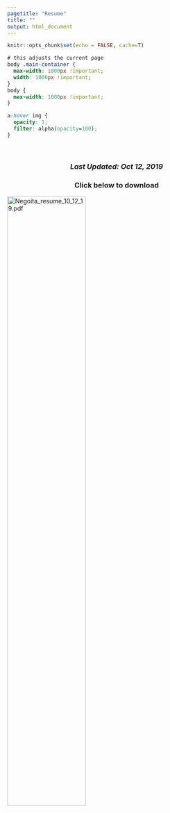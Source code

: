 ```yaml
---
pagetitle: "Resume"
title: ""
output: html_document
---
```


```r
knitr::opts_chunk$set(echo = FALSE, cache=T)
```


```css
# this adjusts the current page
body .main-container {
  max-width: 1000px !important;
  width: 1000px !important;
}
body {
  max-width: 1000px !important;
}

a:hover img {
  opacity: 1;
  filter: alpha(opacity=100);
}
```

<br>
<h3 style="text-align:center">*Last Updated: Oct 12, 2019*</h3>
<h3 style="text-align:center">**Click below to download**</h3>


<a href="resume/resume_10_12_19.pdf">
<img src="resume/resume_10_12_19.pdf" alt="Negoita_resume_10_12_19.pdf" style="width: 60%; border:0;" class="center"> 
</a>